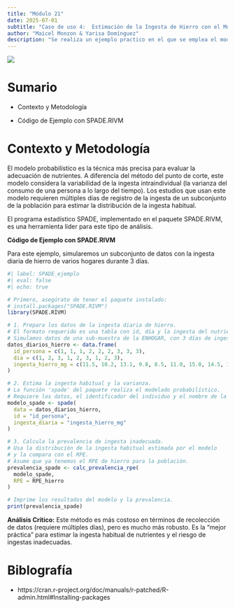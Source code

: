 ```yaml
---
title: "Módulo 21"
date: 2025-07-01
subtitle: "Caso de uso 4:  Estimación de la Ingesta de Hierro con el Modelo Probabilístico SPADE"
author: "Maicel Monzon & Yarisa Domínguez"
description: "Se realiza un ejemplo practico en el que se emplea el modelo probabilístico para la evaluación del hierro"
---
```


![](/static/images/modulo15.png){fig-align="center"}

# Sumario

- Contexto y Metodología

- Código de Ejemplo con SPADE.RIVM 

# Contexto y Metodología

El modelo probabilístico es la técnica más precisa para evaluar la adecuación de nutrientes. A diferencia del método del punto de corte, este modelo considera la variabilidad de la ingesta intraindividual (la varianza del consumo de una persona a lo largo del tiempo). Los estudios que usan este modelo requieren múltiples días de registro de la ingesta de un subconjunto de la población para estimar la distribución de la ingesta habitual.

El programa estadístico SPADE, implementado en el paquete SPADE.RIVM, es una herramienta líder para este tipo de análisis.

**Código de Ejemplo con SPADE.RIVM**

Para este ejemplo, simularemos un subconjunto de datos con la ingesta diaria de hierro de varios hogares durante 3 días.

```r
#| label: SPADE_ejemplo
#| eval: false
#| echo: true

# Primero, asegúrate de tener el paquete instalado:
# install.packages("SPADE.RIVM")
library(SPADE.RIVM)

# 1. Prepara los datos de la ingesta diaria de hierro.
# El formato requerido es una tabla con id, día y la ingesta del nutriente.
# Simulamos datos de una sub-muestra de la ENHOGAR, con 3 días de ingesta.
datos_diarios_hierro <- data.frame(
  id_persona = c(1, 1, 1, 2, 2, 2, 3, 3, 3),
  dia = c(1, 2, 3, 1, 2, 3, 1, 2, 3),
  ingesta_hierro_mg = c(11.5, 10.2, 13.1, 9.8, 8.5, 11.0, 15.0, 14.5, 16.2)
)

# 2. Estima la ingesta habitual y la varianza.
# La función 'spade' del paquete realiza el modelado probabilístico.
# Requiere los datos, el identificador del individuo y el nombre de la variable de ingesta.
modelo_spade <- spade(
  data = datos_diarios_hierro,
  id = "id_persona",
  ingesta_diaria = "ingesta_hierro_mg"
)

# 3. Calcula la prevalencia de ingesta inadecuada.
# Usa la distribución de la ingesta habitual estimada por el modelo
# y la compara con el RPE.
# Asume que ya tenemos el RPE de hierro para la población.
prevalencia_spade <- calc_prevalencia_rpe(
  modelo_spade, 
  RPE = RPE_hierro
)

# Imprime los resultados del modelo y la prevalencia.
print(prevalencia_spade)
```

**Análisis Crítico:** Este método es más costoso en términos de recolección de datos (requiere múltiples días), pero es mucho más robusto. Es la "mejor práctica" para estimar la ingesta habitual de nutrientes y el riesgo de ingestas inadecuadas.


# Biblografía

- https://cran.r-project.org/doc/manuals/r-patched/R-admin.html#Installing-packages
